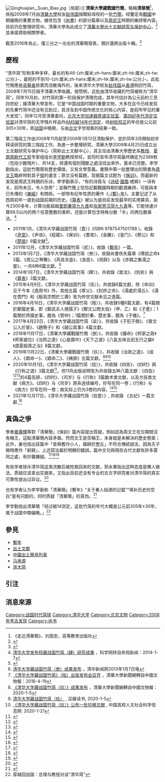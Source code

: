 [[File:Qinghuajian,_Suan_Biao.jpg|thumb]]（局部）]]
'''清華大學藏戰國竹簡'''，略稱'''清華簡'''<ref>《走近清華簡》，刘国忠，高等教育出版社</ref>，係指2008年7月由[[清華大學|清華大學]]校友[[赵伟国|赵伟国]]捐贈給母校的一批[[竹簡|竹簡]]，经鑒定為[[戰國|戰國]]中期偏晚的重要文物，據信包含《[[尚書_(經)|尚書]]》的部分篇章以及[[周武王|周武王]]時期的樂詩等內容。目前仍在整理研究中。清華大學為此成立了[[清華大學出土文献研究与保护中心|清華大學出土文献研究与保护中心]]，<ref>{{cite web|author1=顾淑霞|author2=刘蔚如|title=清华大学成立出土文献研究与保护中心|url=http://news.tsinghua.edu.cn/new/news.php?id=20356|website=清华新闻网|accessdate=2018-01-26|archiveurl=https://web.archive.org/web/20090924035919/http://news.tsinghua.edu.cn/new/news.php?id=20356|archivedate=2009-09-24|language=zh-cn|date=2009-04-26}}</ref>並承諾資助相關學者。

截至2016年為止，僅三分之一左右的清華簡發表，預計還將出版十輯。<ref>{{cite web|author=張彥|title=中國一場革命性的發現|url=https://cn.nytimes.com/china/20160726/cc26bambooslips/|website=[[纽约时报|纽约时报]]|accessdate=2018-01-26|language=zh|date=2016-07-26|archive-url=https://web.archive.org/web/20171105012112/https://cn.nytimes.com/china/20160726/cc26bambooslips/|archive-date=2017-11-05|dead-url=yes}}</ref>

== 歷程 ==
“清华简”形制多种多样，最长的有46-{zh:厘米;zh-hans:厘米;zh-hk:厘米;zh-tw:公分;}-，最短的不到10-{zh:厘米;zh-hans:厘米;zh-hk:厘米;zh-tw:公分;}-。此批竹簡應是[[盗墓|盗墓者]]掠賣而流散海外的，後來清华大学校友[[赵伟国|赵伟国]]从[[香港|香港]]购回竹简，2008年7月15日捐予清華大學收藏。按惯例，这批由清华收藏的竹简被称为“清华简”。同年10月初，对竹简的第一阶段保护清理完成，其年代估計為公元前約三至四世紀；據清華大學宣布，它是“中国战国时期的重要文物，大多在迄今已经发现的先秦竹简中还没有见到过，其涉及到中国传统文化的核心内容，是前所罕见的重大发现”。同年12月受清華委托，[[北京大学|北京大学]][[加速器质谱实验室|加速器质谱实验室]]、[[第四纪年代测定实验室|第四纪年代测定实验室]]对清华简的无字残片样品作[[加速器質譜法|AMS]][[放射性碳定年法|碳14年代测定]]，经[[树轮校正|树轮校正]]的年份是公元前305±30年，即[[战国|战国]]中晚期，与由[[古文_(文字)|古文]]字学观察的结果一致。

第二階段工作由2008年11月起至2009年1月12日清點保护，並於同年3月開始初步释读研究的第三階段工作。為進一步整理研究，清華大學2009年4月25日成立出土文献研究与保护中心（简称出土文献中心），其主任由清華大學歷史系[[教授|教授]]、[[夏商周断代工程|夏商周断代工程]]专家组组长[[李学勤|李学勤]]教授担任，並同时宣布清华简最终确定为2388枚（包括少数残片）、共14支，除還有個別殘斷之處沒找出來外，基本已完整。李学勤指出，這批竹簡既有歷史價值，又有文學意義。書簡中第一批整理出的簡書為[[周文王|周文王]]臨終時對其子[[周武王|發]]的遺言；原文没有篇題，现据篇文试题为《[[保训|保训]]》。而最新的发现是周武王時期的乐诗，李学勤表示，“有的诗竟与《[[诗经|诗经]]·[[國風|國風]]·蟋蟀》一诗有关，前所未见，令人惊奇”；並稱竹簡上恰恰記載戰國時期的勸酒樂詩，可能與本已失傳的《[[樂經|樂經]]》有關係。一部带有纪年性质的著作《[[系年|-{繫}-年]]》，主要记述了从西周初年一直到战国前期的历史。《[[算表|算表]]》被认为是目前发现最早的实用算具，距今2300多年，计算功能超越[[里耶秦简|里耶秦简]][[九九表|九九表]]和[[张家界汉简|张家界汉简]][[九九表|九九表]]等。它能快速计算99.5以内的两个任意整数的乘积，还能计算包含特殊分数「半」的两位数乘法。<ref>[http://news.sciencenet.cn/htmlnews/2014/1/287222.shtm 清华大学发布校藏战国竹简（肆）研究成果] {{Wayback|url=http://news.sciencenet.cn/htmlnews/2014/1/287222.shtm |date=20201205004107 }}，科学网转自央视新闻：2014-1-7</ref>

*2011年1月，《清华大学藏战国竹简（壹）》(ISBN 9787547501788 )，收錄《[[尹至|尹至]]》、《尹诰》、《程寤》、《保训》、《耆夜》、《金縢》、《皇门》、《祭公》和《[[楚居|楚居]]》9篇文献<ref>{{cite news|author=李莉|title=清华简首批研究成果发布 重现两千年前《尚书》|url=http://news.sciencenet.cn/htmlnews/2011/1/242435.shtm?id=242435|accessdate=2011-01-10|newspaper=科学网|date=2011-01-05|archive-date=2021-01-25|archive-url=https://web.archive.org/web/20210125042802/http://news.sciencenet.cn/htmlnews/2011/1/242435.shtm?id=242435|dead-url=no}}</ref>。
*2011年12月，《清华大学藏战国竹简（贰）》，收錄《[[系年|繫年]]》一篇。
*2013年1月7日，《清华大学藏战国竹简（叁）》，收錄尚書佚失篇章《傅說之命》3篇、《周公之琴舞》、《芮良夫毖》、《良臣》、《祝辞》以及《赤鵠之集湯之屋》，一共6种8篇文獻。<ref>[http://news.tsinghua.edu.cn/publish/news/4204/2013/20130107120740433559815/20130107120740433559815_.html 清华大学藏战国竹简（叁）成果发布] {{webarchive|url=https://web.archive.org/web/20140107180139/http://news.tsinghua.edu.cn/publish/news/4204/2013/20130107120740433559815/20130107120740433559815_.html |date=2014-01-07 }}，清华新闻网2013年1月7日电 </ref>
*2014年1月7日，《清华大学藏战国竹简（肆）》，共收錄《筮法》、《別卦》與《[[算表|算表]]》3篇文獻。
*2015年4月9日，《清华大学藏战国竹简（伍）》，共收錄6篇文獻，除《命训》见于今本《逸周书》外，其他五篇《厚父》、《封許之命》、《湯處於湯丘》、《湯在啻門》和《殷高宗問於三壽》皆为传世文献未见之逸篇。
*2016年4月16日，《清华大学藏战国竹简（陸）》，共收錄5種6篇文獻，有4篇關於鄭國史事，即《鄭武夫人規孺子》《鄭文公問太伯》（甲、乙）和《子產》；1篇關於齊國史事，題為《管仲》；1篇關於秦、楚史事，題為《子儀》。<ref>[http://news.tsinghua.edu.cn/publish/thunews/9659/2016/20160419164035721648309/20160419164035721648309_.html 《清华大学藏战国竹简》（陆）出版发布会召开] {{Wayback|url=http://news.tsinghua.edu.cn/publish/thunews/9659/2016/20160419164035721648309/20160419164035721648309_.html |date=20160806114754 }}，清華大學新聞網轉自中國文物報：2016-4-19</ref>
*2017年4月23日，《清华大学藏战国竹简（柒）》，共收錄《子犯子餘》、《晉文公入於晉》、《趙簡子》和《越公其事》4篇文獻。
*2018年11月17日，《清華大學藏戰國竹簡（捌）》，共收錄《攝命》《邦家之政》《邦家處位》《治邦之道》《心是謂中》《天下之道》《八氣五味五祀五行之屬》《虞夏殷周之治》8篇文獻。
*2019年11月22日，《清華大學藏戰國竹簡（玖）》，共收錄《治政之道》、《成人》、《廼命一》、《廼命二》、《祷辞》五篇文獻。<ref>[https://www.tsinghua.edu.cn/publish/thunews/9648/2019/20191123113924364391254/20191123113924364391254_.html 《清华大学藏战国竹简（玖）》成果发布] {{Wayback|url=https://www.tsinghua.edu.cn/publish/thunews/9648/2019/20191123113924364391254/20191123113924364391254_.html |date=20200331190705 }}，清華大學新聞網轉自中國文物報：2020-1-5</ref><ref>[https://book.douban.com/subject/34795302/ 清华大学藏战国竹简（玖）] {{Wayback|url=https://book.douban.com/subject/34795302/ |date=20201104090912 }}, 豆瓣读书, 2020-1-5</ref><ref>[https://www.sinoss.net/2019/1128/90580.html 《清华大学藏战国竹简（玖）》公布一批珍稀文献] {{Wayback|url=https://www.sinoss.net/2019/1128/90580.html |date=20210423135624 }}, 中国高校人文社会科学信息网: 2020-1-21</ref>
*2020年10月1日，《清华大学藏战国竹简（拾）》，共收錄《四告》、《四时》與《行称之道》3篇文獻<ref>{{cite web |title=清华大学藏战国竹简（拾） |url=http://sh.tsxcfw.com/bookshow.asp?id=1946196 |website=上海联诚图书-图书馆读者荐购服务 |accessdate=2020-11-05}}</ref>。但11月出版说明改为共收錄五种八篇文獻：《四告》<ref>{{cite web |author1=王寧 |title=從“𣦼”之字梳理及《四告》“決”的問題 |url=http://www.bsm.org.cn/forum/forum.php?mod=viewthread&tid=12631 |website=武漢大學簡帛研究中心-簡帛網 |accessdate=2020-11-05 |archive-date=2020-11-27 |archive-url=https://web.archive.org/web/20201127074845/http://bsm.org.cn/forum/forum.php?mod=viewthread&tid=12631 |dead-url=no }}</ref><ref>{{cite web |author1=赵平安 |title=《文物》-赵平安：清华简《四告》的文本形态及其意义 |url=https://mp.weixin.qq.com/s/vBnH12E_7XjkrIow3pq1bw |website=清华大学出土文献研究与保护中心官方公众号-出土文献 |accessdate=2020-11-05 |archive-date=2020-11-01 |archive-url=https://web.archive.org/web/20201101024516/https://mp.weixin.qq.com/s/vBnH12E_7XjkrIow3pq1bw |dead-url=no }}</ref>的4篇告辞，《四时》、《司岁》与《行称》3篇数术类文献，以及方技类文献《病方》。《四时》与《司岁》原系连续编号，抄写在同一卷；《行称》与《病方》抄写在同一卷；故实际上仍为3卷的内容。<ref>{{cite web |title=清华大学藏战国竹简（拾） |url=http://www.cnpub.com.cn/2020/1765370.html |website=中国图书出版数据库 |accessdate=2020-11-05 }}{{Dead link}}</ref><ref>{{cite web |title=《清华大学藏战国竹简（拾）》 |url=https://www.302edu.com/books/detail/f4da1529-7b95-460d-a7d1-8df3bbf0b7f3 |website=302edu教育资源网 |accessdate=2020-11-05}}</ref>
*2021年12月17日，《清华大学藏战国竹简（拾壹）》, 共收錄 《五纪》一篇文獻.<ref>{{cite web |title=清华发布战国竹简“破译”新成果：发现战国时代复杂天人体系 |url=https://m.bjnews.com.cn/detail/163966706114207.html |accessdate=2022-02-24 |archive-date=2022-02-24 |archive-url=https://web.archive.org/web/20220224140203/https://m.bjnews.com.cn/detail/163966706114207.html |dead-url=no }}</ref>

== 真偽之爭 ==

學者[[姜廣輝|姜廣輝]]等對「清華簡」《保訓》篇內容提出質疑，例如認為周文王在位期間沒有稱王，這點清華簡內容矛盾。然而文王是否稱王，本身就是未解決的歷史懸案；此外，姜也指出該篇中「昔舜舊作小人，親耕於歷丘」不符合傳統說法，因為天子微時應作「躬耕」，上述寫法屬於明顯的錯誤。篇中文句與現存古代文獻有許多雷同之處，有抄襲嫌疑。<ref>{{Cite news| url=http://www.tsinghua.edu.cn/publish/news/4215/2011/20110225232304234871349/20110225232304234871349_.html| title=“清华简”鉴定可能要经历一个长期过程——再谈对《保训》篇的疑问| author=姜广辉| date=2009-06-08| publisher=光明日报| deadurl=yes| archiveurl=https://web.archive.org/web/20160808035721/http://www.tsinghua.edu.cn/publish/news/4215/2011/20110225232304234871349/20110225232304234871349_.html| archivedate=2016-08-08}}</ref><ref>{{Cite journal|journal=《故宫博物院院刊》|date=2013年|issue=第4期|author1=姜广辉|author2=付赞|author3=邱梦燕|title=《清华简《耆夜》为伪作考》|url=http://wap.cnki.net/qikan-GGBW201304007.html|doi=10.16319/j.cnki.0452-7402.2013.04.009|author=|access-date=2016-06-12|archive-url=https://web.archive.org/web/20160806195328/http://wap.cnki.net/qikan-GGBW201304007.html|archive-date=2016-08-06|dead-url=yes}}</ref><ref>{{Cite journal  |title=清华简《耆夜》没有确证证明为伪作 |author=周宝宏 | journal=《中原文化研究》|doi=10.16600/j.cnki.41-1426/c.2014.02.005}}</ref>

有些学者排斥清华简这类流散后被抢救回来的文献，郭永秉指出这种态度是懒人做法，质疑应该拿出实据来，又指出目前还没有专业的古文字研究者对清华简的真实可靠性提出过异议。<ref>{{cite web|url=https://www.thepaper.cn/newsDetail_forward_1410586|title=访谈︱郭永秉：清华简之“高大上”，足以抗衡汲冢竹书|date=2015-12-20|author=石伟杰|publisher=澎湃新闻|access-date=2019-07-04|archive-date=2020-11-04|archive-url=https://web.archive.org/web/20201104090929/https://www.thepaper.cn/newsDetail_forward_1410586|dead-url=no}}</ref>

也有学者认为李学勤称「清華簡」《繫年》“关于秦人始源的记载”“填补历史的空白”是有问题的，同时质疑「清華簡」的真伪。<ref name="简研作风">{{cite web |author1=吴锐 |title=清华简研究中的虚骄之气和隐讳作风 |url=http://www.cssn.cn/zgs/zgs_gd/201312/t20131214_908356.shtml |website=中国社会科学网 |accessdate=2020-11-05}}</ref>

李学勤指出清華簡「经过碳14测定，这批竹简的年代大概是公元前305年±30年，属于战国中期偏晚。」<ref>穿越回战国：总理与教授对谈“清华简”</ref>

== 參見 ==
*[[系年|繫年]]
*[[出土文獻|出土文獻]]
*[[中國出土簡帛列表|中國出土簡帛列表]]
*[[马承源|马承源]]
*[[浙大简|浙大简]]

==引注==
{{Reflist|30em}}

== 消息來源 ==
{{Reflist|list=
*{{cite news | author=記者豐捷 | title=清華簡又現重要發現 | url=http://www.gmw.cn/01gmrb/2009-04/26/content_913543.htm | format=htm | publisher=光明日報 | date=2009-04-25 | accessdate=2009-04-26 | archive-date=2021-04-17 | archive-url=https://web.archive.org/web/20210417154720/https://www.gmw.cn/01gmrb/2009-04/26/content_913543.htm | dead-url=no }}
*{{cite news | author=記者劉昊 | title=2100枚戰國竹簡入藏清華大學 | url=http://www.bjd.com.cn/bjxw/bjkj/kjxw/200810/t20081023_487749.htm | format=htm | publisher=北京日報 | date=2008-10-23 | accessdate=2009-04-26 }}{{dead link|date=2018年3月 |bot=InternetArchiveBot |fix-attempted=yes }}
*{{cite news | author=記者豐捷 | title=清華簡：“讓人讀起來太激動” | url=http://www.gmw.cn/01gmrb/2009-04/28/content_914164.htm | format=htm | publisher=光明日報 | date=2009-04-28 | accessdate=2009-04-28 | archive-date=2020-11-04 | archive-url=https://web.archive.org/web/20201104091025/http://www.gmw.cn/01gmrb/2009-04/28/content_914164.htm | dead-url=no }}
*{{cite news| author=記者 顧淑霞 文清 攝影 郭海軍| title=清華入藏戰國竹簡典籍 專家稱學術價值不可估量| url=http://news.tsinghua.edu.cn/new/news.php?id=19180| format=htm| publisher=清華新聞網| date=2008-10-23| accessdate=2009-04-28| deadurl=yes| archiveurl=https://web.archive.org/web/20081027123012/http://news.tsinghua.edu.cn/new/news.php?id=19180| archivedate=2008-10-27}}
*{{cite news| author=記者 顧淑霞 劉蔚如 攝影 郭海軍| title=清華大學成立出土文獻研究與保護中心| url=http://news.tsinghua.edu.cn/new/news.php?id=20356| format=htm| publisher=清華新聞網| date=2009-04-25| accessdate=2009-04-28| deadurl=yes| archiveurl=https://web.archive.org/web/20090924035919/http://news.tsinghua.edu.cn/new/news.php?id=20356| archivedate=2009-09-24}}
*《戰國竹簡重光──清華大學[[李學勤|李學勤]]訪談錄》、《李學勤與清華簡研究側記》刊於[[明報月刊|明報月刊]]2010年5月號
*{{cite news| author=記者 林暉| title=清華大學入藏　歷時兩年研究　今天發布成果| url=http://www.fawan.com.cn/html/2011-01/05/content_284186.htm| format=htm| publisher=法制晚報| date=2011-01-05| accessdate=2011-01-05}}{{dead link|date=2018年3月 |bot=InternetArchiveBot |fix-attempted=yes }}
*{{cite news| author=記者 呂露英 攝影 郭海軍| title=《清華大學藏戰國竹簡（壹）》成果發布暨出版座談會舉行| url=http://news.tsinghua.edu.cn/new/news.php?id=24523| format=htm| publisher=清華新聞網| date=2011-01-05| accessdate=2011-01-05| deadurl=yes| archiveurl=https://web.archive.org/web/20160304204249/http://news.tsinghua.edu.cn/new/news.php?id=24523| archivedate=2016-03-04}}
}}

[[Category:战国时代简牍|Category:战国时代简牍]]
[[Category:清华大学|Category:清华大学]]
[[Category:北京文物|Category:北京文物]]
[[Category:2008年考古发现|Category:2008年考古发现]]
[[Category:尚书|Category:尚书]]